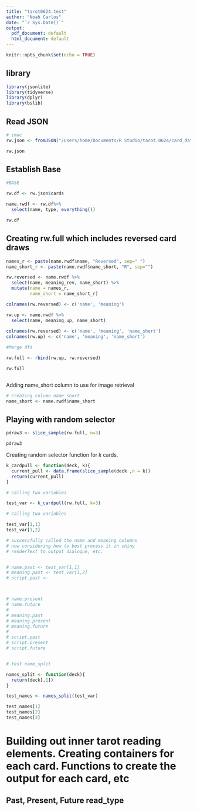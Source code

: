 ```yaml
---
title: "tarot0624.test"
author: "Noah Carlos"
date: "`r Sys.Date()`"
output:
  pdf_document: default
  html_document: default
---
```


```r
knitr::opts_chunk$set(echo = TRUE)
```

## library
```r
library(jsonlite)
library(tidyverse)
library(dplyr)
library(bslib)
```
## Read JSON
```r

# imac
rw.json <- fromJSON("/Users/home/Documents/R Studio/tarot.0624/card_data.json")

rw.json

```





## Establish Base

```r
#BASE

rw.df <- rw.json$cards

name.rwdf <- rw.df%>%
  select(name, type, everything())

rw.df


```


## Creating rw.full which includes reversed card draws
```r

names_r <- paste(name.rwdf$name, "Reversed", sep=" ")
name_short_r <- paste(name.rwdf$name_short, "R", sep="")

rw.reversed <- name.rwdf %>%
  select(name, meaning_rev, name_short) %>%
  mutate(name = names_r,
         name_short = name_short_r)

colnames(rw.reversed) <- c('name', 'meaning')

rw.up <- name.rwdf %>%
  select(name, meaning_up, name_short)
  
colnames(rw.reversed) <- c('name', 'meaning', 'name_short')
colnames(rw.up) <- c('name', 'meaning', 'name_short')

#Merge dfs

rw.full <- rbind(rw.up, rw.reversed)

rw.full



```

Adding name_short column to use for image retrieval
```r
# creating column name_short
name_short <- name.rwdf$name_short


```

## Playing with random selector
```r
pdraw3 <- slice_sample(rw.full, n=3)

pdraw3
```

Creating random selector function for $k$ cards.
```r
k_cardpull <- function(deck, k){
  current_pull <- data.frame(slice_sample(deck ,n = k))
  return(current_pull)
}
```


```r
# calling two variables

test_var <- k_cardpull(rw.full, k=3)

# calling two variables

test_var[1,1]
test_var[1,2]

# successfully called the name and meaning columns
# now considering how to best process it in shiny
# renderText to output dialogue, etc.


# name.past <- test_var[1,1]
# meaning.past <- test_var[1,2]
# script.past <-



# name.present
# name.future
# 
# meaning.past
# meaning.present
# meaning.future
# 
# script.past
# script.present
# script.future



```


```r
# test name_split

names_split <- function(deck){
  return(deck[,1])
}

test_names <- names_split(test_var)

test_names[1]
test_names[2]
test_names[3]

```








# Building out inner tarot reading elements. Creating containers for each card. Functions to create the output for each card, etc

## Past, Present, Future read_type








